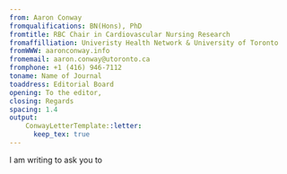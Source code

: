 ```yaml
---
from: Aaron Conway
fromqualifications: BN(Hons), PhD
fromtitle: RBC Chair in Cardiovascular Nursing Research
fromaffilliation: Univeristy Health Network & University of Toronto
fromWWW: aaronconway.info
fromemail: aaron.conway@utoronto.ca
fromphone: +1 (416) 946-7112
toname: Name of Journal
toaddress: Editorial Board
opening: To the editor, 
closing: Regards
spacing: 1.4
output: 
    ConwayLetterTemplate::letter:
      keep_tex: true
---
```


I am writing to ask you to \dots

